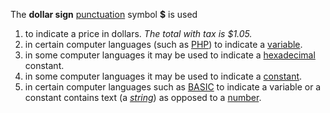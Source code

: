 The '''dollar sign''' [[punctuation]] symbol '''$''' is used 
#to indicate a price in dollars. ''The total with tax is $1.05.''
#in certain computer languages (such as [[PHP]]) to indicate a [[variable]].
#in some computer languages it may be used to indicate a [[hexadecimal]] constant.
#in some computer languages it may be used to indicate a [[constant]].
#in certain computer languages such as [[BASIC]] to indicate a variable or a constant contains text (a ''[[string]]'') as opposed to a [[number]].

{{msg:Punctuation}}